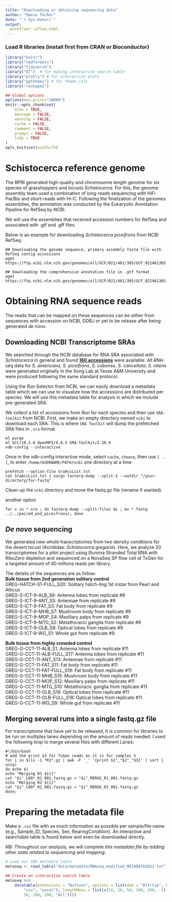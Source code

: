 ```yaml
---
title: "Downloading or obtaining sequencing data"
author: "Maeva Techer"
date: "`r Sys.Date()`"
output:
  workflowr::wflow_html
---
```


### Load R libraries (install first from CRAN or Bioconductor)
```r
library("knitr")
library("rmdformats")
library("tidyverse")
library("DT")  # for making interactive search table
library("plotly") # for interactive plots
library("ggthemes") # for theme_calc
library("reshape2")

## Global options
options(max.print="10000")
knitr::opts_chunk$set(
	echo = TRUE,
	message = FALSE,
	warning = FALSE,
	cache = FALSE,
	comment = FALSE,
	prompt = FALSE,
	tidy = TRUE
)
opts_knit$set(width=75)
```

# Schistocerca reference genome

The BPRI generated high-quality and chromosome length genome for six species of grasshoppers and locusts _Schistocerca_. For this, the genome assembly team used a combination of long-reads sequencing with HiFi PacBio and short-reads with Hi-C. Following the finalization of the genomes assemblies, the annotation was conducted by the Eukaryotic Annotation Pipeline for RefSeq by NCBI.  

We will use the assemblies that received accession numbers for RefSeq and associated with .gtf and .gff files.

Below is an example for downloading _Schistocerca piceifrons_ from NCBI RefSeq:
```
## Downloading the genome sequence, primary assembly fasta file with RefSeq contig accessions
wget https://ftp.ncbi.nlm.nih.gov/genomes/all/GCF/021/461/385/GCF_021461385.2_iqSchPice1.1/GCF_021461385.2_iqSchPice1.1_genomic.fna.gz

## Downloading the comprehensive annotation file in .gtf format
wget https://ftp.ncbi.nlm.nih.gov/genomes/all/GCF/021/461/385/GCF_021461385.2_iqSchPice1.1/GCF_021461385.2_iqSchPice1.1_genomic.gtf.gz
```

# Obtaining RNA sequence reads

The reads that can be mapped on these sequences can be either from sequences with accession on NCBI, DDBJ or yet to be release after being generated _de novo_.  


## Downloading NCBI Transcriptome SRAs

We searched through the NCBI database for RNA SRA associated with _Schistocerca_ in general and found [**160 accessions**](https://www.ncbi.nlm.nih.gov/Traces/study/?query_key=2&WebEnv=MCID_62fb21f526f8fb0d3100cc06&o=acc_s%3Aa) were available. All RNA-seq data for _S. americana_, _S. piceifrons_, _S. cubense_, _S. cancellata_, _S. nitens_ were generated originally in the Song Lab at Texas A&M University and were produced following the same standard protocol.  

Using the Run Selector from NCBI, we can easily download a metadata table which we can use to visualize how the accessions are distributed per species. We will use this metadata table for analysis in which we include pre-generated SRA.  
  
We collect a list of accessions from *Run* for each species and then use `SRA-toolkit` from NCBI. First, we make an empty directory named `ncbi` to download each SRA. This is where `SRA Toolkit` will dump the prefetched SRA files in `.sra` format.

```
ml purge
ml GCC/10.2.0 OpenMPI/4.0.5 SRA-Toolkit/2.10.9
vdb-config --interactive
```
Once in the vdb-config interactive mode, select `cache`, `choose`, then use `[ .. ]`, to enter `/home/USERNAME/PATH/ncbi` one directory at a time

```
prefetch --option-file SraAccList.txt
cat SraAccList.txt | xargs fasterq-dump --split-3 --outdir "/your-directory/for-fastq"
```
Clean-up the `ncbi` directory and move the fastq.gz file (rename if wanted).

another option 
```
for x in *.sra ; do fasterq-dump --split-files $x ; mv *.fastq ../../paired_end_piceifrons/; done
```
  
## _De novo_ sequencing

We generated new whole transcriptomes from two density conditions for the desert locust (Acrididae: _Schistocerca gregaria_). Here, we analyze 20 transcriptomes for a pilot project using Illumina Stranded Total RNA with RiboZero depletion and sequenced on a NovaSeq SP flow cell at TxGen for a targeted amount of 40 millions reads per library.   

The details of the sequences are as follow:  
**Bulk tissue from 2nd generation solitary control**  
GREG-HATCH-S1-FULL_S20: Solitary hatch-ling 1st instar from Pearl and Atticus  
GREG-S-ICT-9-ALB_S6: Antenna lobes from replicate #9  	 
GREG-S-ICT-9-ANT_S5: Antennae from replicate #9   
GREG-S-ICT-9-FAT_S3: Fat body from replicate #9   
GREG-S-ICT-9-MHB_S7: Mushroom body from replicate #9  
GREG-S-ICT-9-MOP_S4: Maxillary palps from replicate #9    
GREG-S-ICT-9-MTG_S2: Metathoracic ganglia from replicate #9   
GREG-S-ICT-9-OLB_S8: Optical lobes from replicate #9   
GREG-S-ICT-9-WG_S1: Whole gut from replicate #9   
  
**Bulk tissue from highly crowded control**  
GREG-G-CCT-11-ALB_S1: Antenna lobes from replicate #11  
GREG-G-CCT-11-ALB-FULL_S17: Antenna lobes from replicate #11  
GREG-G-CCT-11-ANT_S13: Antennae from replicate #11  
GREG-G-CCT-11-FAT_S11: Fat body from replicate #11  
GREG-G-CCT-11-FAT-FULL_S19: Fat body from replicate #11  
GREG-G-CCT-11-MHB_S15: Mushroom body from replicate #11  
GREG-G-CCT-11-MOP_S12: Maxillary palps from replicate #11  
GREG-G-CCT-11-MTG_S10: Metathoracic ganglia from replicate #11  
GREG-G-CCT-11-OLB_S16: Optical lobes from replicate #11  
GREG-G-CCT-11-OLB-FULL_S18: Optical lobes from replicate #11  
GREG-G-CCT-11-WG_S9: Whole gut from replicate #11  

## Merging several runs into a single fastq.gz file

For transcriptome that have yet to be released, it is common for libraries to be run on multiples lanes depending on the amount of reads needed. I used the following loop to merge several files with different Lanes:  

```
#!/bin/bash
# add the print $3 for TxGen reads as it is for samples S
for i in $(ls -1 *R1*.gz | awk -F '_' '{print $1"_"$2"_"$3}' | sort | uniq)
do echo $i
echo "Merging R1 ${i}"
cat "$i"_L00*_R1_001.fastq.gz > "$i"_MERGE_R1_001.fastq.gz
echo "Merging R2 ${i}"
cat "$i"_L00*_R2_001.fastq.gz > "$i"_MERGE_R2_001.fastq.gz
done;
```

# Preparing the metadata file

Make a `.csv` file with as much information as possible per sample/file name (e.g., Sample_ID, Species, Sex, RearingCondition). An interactive and searchable table is found below and even be downloaded directly.  

_NB: Throughout our analysis, we will complete this metadata file by adding other stats related to sequencing and mapping._ 

``` r

# Load our SRA metadata table
metaseq <- read_table("data/metadata/RNAseq_modified_METADATA2022.txt", col_names  = TRUE,  guess_max = 5000)

## Create an interactive search table
metaseq %>%
    datatable(extensions = "Buttons", options = list(dom = "Blfrtip", buttons = c("copy",
        "csv", "excel"), lengthMenu = list(c(10, 20, 50, 100, 200, -1), c(10, 20,
        50, 100, 200, "All"))))
```
